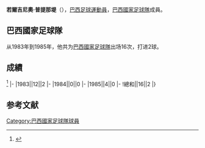 {{expand|time=2017-01-01T08:08:35+00:00}}
{{Infobox football biography
|name=若爾吉尼奧·普提那堤
|image=
|fullname=Jorginho Putinatti
|birth_date={{Birth date and age|1959|8|23}}
|cityofbirth=[[馬里利亞|馬里利亞]]
|countryofbirth=[[巴西|巴西]]
|height=
|position=[[中场|中场]]
|currentclub=
|years=1977-1979<br/>1979-1986<br/>1987-1988<br/>1988<br/>1989<br/>1989<br/>1990<br/>1990-1994
|clubs=[[馬利利亞體育會|馬利利亞]]<br/>[[彭美拉斯體育會|彭美拉斯]]<br/>[[哥連泰斯保利斯塔體育會|哥連泰斯]]<br/>[[甘美奧阿雷格里港足球會|甘美奧]]<br/>[[瓜拉尼足球俱乐部|瓜蘭尼]]<br/>[[桑托斯足球俱乐部|山度士]]<br/>[[派拉斯卡巴XV|派拉斯卡巴]]<br/>[[名古屋鯨魚|名古屋鯨魚]]
|caps(goals)=
|nationalyears=1983-1985
|nationalteam=[[巴西國家足球隊|巴西]]
|nationalcaps(goals)=16 (2)
}}
'''若爾吉尼奧·普提那堤'''（{{Bd|1959年|8月23日||}}），[[巴西|巴西]][[足球|足球]][[運動員|運動員]]，[[巴西國家足球隊|巴西國家足球隊]]成員。

==巴西國家足球隊==
从1983年到1985年，他共为[[巴西國家足球隊|巴西國家足球隊]]出场16次，打进2球。

==成績==
<ref>{{Cite web |url=http://www.national-football-teams.com/player/30254/Jorginho_Putinatti.html |title=National Football Teams |access-date=2017-01-01 |archive-date=2014-04-26 |archive-url=https://web.archive.org/web/20140426014932/http://www.national-football-teams.com/player/30254/Jorginho_Putinatti.html |dead-url=no }}</ref>
{{Football player national team statistics|BRA}}
|-
|1983||12||2
|-
|1984||0||0
|-
|1985||4||0
|-
!總和||16||2
|}

==参考文献==
{{Reflist}}

{{Soccer-player-stub}}
[[Category:巴西國家足球隊球員|Category:巴西國家足球隊球員]]